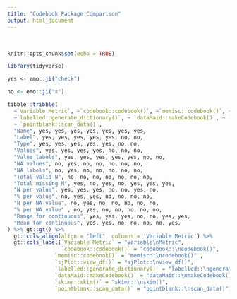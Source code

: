 ```yaml
---
title: "Codebook Package Comparison"
output: html_document
---
```


<br>

```r
knitr::opts_chunk$set(echo = TRUE)

library(tidyverse)

```

```r

yes <- emo::ji("check")

no <- emo::ji("x")

tibble::tribble(
  ~`Variable Metric`, ~`codebook::codebook()`, ~`memisc::codebook()`, ~`sjPlot::view_df()`,
  ~`labelled::generate_dictionary()`, ~ `dataMaid::makeCodebook()`, ~ `skimr::skim()`, 
  ~ `pointblank::scan_data()`,
  "Name", yes, yes, yes, yes, yes, yes, yes,
  "Label", yes, yes, yes, yes, yes, no, no,
  "Type", yes, yes, yes, yes, yes, no, no,
  "Values", yes, yes, yes, yes, no, no, no,
  "Value labels", yes, yes, yes, yes, yes, no, no,
  "NA values", no, yes, no, no, no, no, no,
  "NA labels", no, yes, no, no, no, no, no,
  "Total valid N", no, no, no, no, no, no, no,
  "Total missing N", yes, no, yes, no, yes, yes, yes,
  "N per value", yes, yes, yes, no, no, yes, no,
  "% per value", no, yes, yes, no, no, no, no,
  "N per NA value", no, yes, no, no, no, no, no,
  "% per NA value" , no, yes, no, no, no, no, no,
  "Range for continuous", yes, yes, yes, no, no, yes, yes,
  "Mean for continuous", yes, yes, no, no, no, no, yes,
) %>% gt::gt() %>%
  gt::cols_align(align = "left", columns = 'Variable Metric') %>%
  gt::cols_label(`Variable Metric` = "Variable\nMetric", 
                 `codebook::codebook()` = "codebook::\ncodebook()",
               `memisc::codebook()` = "memisc::\ncodebook()" , 
               `sjPlot::view_df()` = "sjPlot::\nview_df()", 
               `labelled::generate_dictionary()` = "labelled::\ngenerate_dictionary()",
               `dataMaid::makeCodebook()` = "dataMaid::\nmakeCodebook()",
               `skimr::skim()` = "skimr::\nskim()", 
               `pointblank::scan_data()` = "pointblank::\nscan_data()")


```
